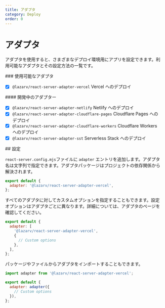 ```yaml
---
title: アダプタ
category: Deploy
order: 0
---
```



# アダプタ

アダプタを使用すると、さまざまなデプロイ環境用にアプリを設定できます。利用可能なアダプタとその設定方法の一覧です。

<Link name="available-adapters">
### 使用可能なアダプタ
</Link>

- [x] `@lazarv/react-server-adapter-vercel` Vercel へのデプロイ


<Link name="adapters-in-development">
#### 開発中のアダプター
</Link>

- [x] `@lazarv/react-server-adapter-netlify` Netlify へのデプロイ
- [x] `@lazarv/react-server-adapter-cloudflare-pages` Cloudflare Pages へのデプロイ
- [x] `@lazarv/react-server-adapter-cloudflare-workers` Cloudflare Workers へのデプロイ
- [x] `@lazarv/react-server-adapter-sst` Serverless Stack へのデプロイ

<Link name="configuration">
## 設定
</Link>

`react-server.config.mjs`ファイルに `adapter` エントリを追加します。アダプタ名は文字列で指定できます。アダプタパッケージはプロジェクトの依存関係から解決されます。

```mjs
export default {
  adapter: '@lazarv/react-server-adapter-vercel',
};
```

すべてのアダプタに対してカスタムオプションを指定することもできます。設定オプションはアダプタごとに異なります。詳細については、アダプタのページを確認してください。

```mjs
export default {
  adapter: [
    '@lazarv/react-server-adapter-vercel',
    {
      // Custom options
    },
  ],
};
```

パッケージやファイルからアダプタをインポートすることもできます。

```mjs
import adapter from '@lazarv/react-server-adapter-vercel';

export default {
  adapter: adapter({
    // Custom options
  }),
};
```
